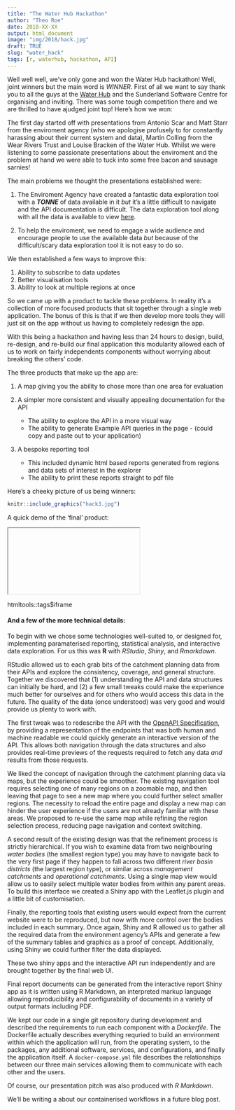 ---
title: "The Water Hub Hackathon"
author: "Theo Roe"
date: 2018-XX-XX
output: html_document
image: "img/2018/hack.jpg"
draft: TRUE
slug: "water_hack"
tags: [r, waterhub, hackathon, API]
---

Well well well, we've only gone and won the Water Hub hackathon! Well, joint winners but the main word is *WINNER*. First of all we want to say thank you to all the guys at the [Water Hub](http://www.thewaterhub.org.uk/) and the Sunderland Software Centre for organising and inviting. There was some tough competition there and we are thrilled to have ajudged joint top! Here's how we won:

The first day started off with presentations from Antonio Scar and Matt Starr from the enviroment agency (who we apologise profusely to for constantly harassing about their current system and data), Martin Colling from the Wear Rivers Trust and Louise Bracken of the Water Hub. Whilst we were listening to some passionate presentations about the enviroment and the problem at hand we were able to tuck into some free bacon and sausage sarnies! 

The main problems we thought the presentations established were:

1) The Enviroment Agency have created a fantastic data exploration tool with a **_TONNE_** of data available in it *but* it's a little difficult to navigate and the API documentation is difficult. The data exploration tool along with all the data is available to view [here](http://environment.data.gov.uk/catchment-planning/).

2) To help the enviroment, we need to engage a wide audience and encourage people to use the available data *but* because of the difficult/scary data exploration tool it is not easy to do so.

We then established a few ways to improve this:

1) Ability to subscribe to data updates
2) Better visualisation tools
3) Ability to look at multiple regions at once

So we came up with a product to tackle these problems. In reality it's a collection of more focused products that sit together through a single web application. The bonus of this is that if we then develop more tools they will just sit on the app without us having to completely redesign the app.

With this being a hackathon and having less than 24 hours to design, build, re-design, and re-build our final application this modularity allowed each of us to work on fairly independents components without worrying about breaking the others' code.

The three products that make up the app are:

1) A map giving you the ability to chose more than one area for evaluation

2) A simpler more consistent and visually appealing documentation for the API
    + The ability to explore the API in a more visual way
    + The ability to generate Example API queries in the page - (could copy and paste out to your application)

3) A bespoke reporting tool 
    + This included dynamic html based reports generated from regions and data sets of interest in the explorer
    + The ability to print these reports straight to pdf file

Here's a cheeky picture of us being winners:
```{r}
knitr::include_graphics("hack3.jpg")
```
A quick demo of the 'final' product:

<iframe> link to video </iframe>
htmltools::tags$iframe

#### And a few of the more technical details:

To begin with we chose some technologies well-suited to, or designed for, implementing paramaterised reporting, statistical analysis, and interactive data exploration.
For us this was **R** with *RStudio*, *Shiny*, and *Rmarkdown*.

RStudio allowed us to each grab bits of the catchment planning data from their APIs and explore the consistency, coverage, and general structure.  Together we discovered that (1) understanding the API and data structures can initially be hard, and (2) a few small tweaks could make the experience much better for ourselves and for others who would access this data in the future.  The quality of the data (once understood) was very good and would provide us plenty to work with.

The first tweak was to redescribe the API with the [OpenAPI Specification](https://swagger.io/specification/), by providing a representation of the endpoints that was both human and machine readable we could quickly generate an interactive version of the API.  This allows both navigation through the data structures and also provides real-time previews of the requests required to fetch any data *and* results from those requests.

We liked the concept of navigation through the catchment planning data via maps, but the experience could be smoother.  The existing navigation tool requires selecting one of many regions on a zoomable map, and then leaving that page to see a new map where you could further select smaller regions.  The necessity to reload the entire page and display a new map can hinder the user experience if the users are not already familiar with these areas.  We proposed to re-use the same map while refining the region selection process, reducing page navigation and context switching.

A second result of the existing design was that the refinement process is strictly hierarchical.  If you wish to examine data from two neighbouring *water bodies* (the smallest region type) you may have to navigate back to the very first page if they happen to fall across two different *river basin districts* (the largest region type), or similar across *management catchments* and *operational catchments*.  Using a single map view would allow us to easily select multiple water bodies from within any parent areas.  To build this interface we created a Shiny app with the Leaflet.js plugin and a little bit of customisation.

Finally, the reporting tools that existing users would expect from the current website were to be reproduced, but now with more control over the bodies included in each summary.  Once again, Shiny and R allowed us to gather all the required data from the environment agency's APIs and generate a few of the summary tables and graphics as a proof of concept.  Additionally, using Shiny we could further filter the data displayed.

These two shiny apps and the interactive API run independently and are brought together by the final web UI.

Final report documents can be generated from the interactive report Shiny app as it is written using R Markdown, an interpreted markup language allowing reproducibility and configurability of documents in a variety of output formats including PDF.

We kept our code in a single git repository during development and described the requirements to run each component with a *Dockerfile*.  The Dockerfile actually describes everything requried to build an environment within which the application will run, from the operating system, to the packages, any additional software, services, and configurations, and finally the application itself.  A `docker-compose.yml` file describes the relationships between our three main services allowing them to communicate with each other and the users. 

Of course, our presentation pitch was also produced with *R Markdown*.

We'll be writing a about our containerised workflows in a future blog post.